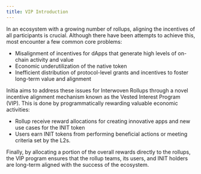 ```yaml
---
title: VIP Introduction
---
```

In an ecosystem with a growing number of rollups, aligning the incentives of all participants is crucial. Although there have been attempts to achieve this, most encounter a few common core problems:

-  Misalignment of incentives for dApps that generate high levels of on-chain activity and value
-  Economic underutilization of the native token
-  Inefficient distribution of protocol-level grants and incentives to foster long-term value and alignment

Initia aims to address these issues for Interwoven Rollups through a novel incentive alignment mechanism known as the Vested Interest Program (VIP). This is done by programmatically rewarding valuable economic activities:

- Rollup receive reward allocations for creating innovative apps and new use cases for the INIT token
- Users earn INIT tokens from performing beneficial actions or meeting criteria set by the L2s.

Finally, by allocating a portion of the overall rewards directly to the rollups, the VIP program ensures that the rollup teams, its users, and INIT holders are long-term aligned with the success of the ecosystem.
